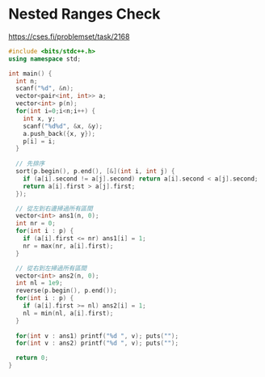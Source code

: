 # Nested Ranges Check

https://cses.fi/problemset/task/2168

```cpp showLineNumbers
#include <bits/stdc++.h>
using namespace std;

int main() {
  int n;
  scanf("%d", &n);
  vector<pair<int, int>> a;
  vector<int> p(n);
  for(int i=0;i<n;i++) {
    int x, y;
    scanf("%d%d", &x, &y);
    a.push_back({x, y});
    p[i] = i;
  }
  
  // 先排序
  sort(p.begin(), p.end(), [&](int i, int j) {
    if (a[i].second != a[j].second) return a[i].second < a[j].second;
    return a[i].first > a[j].first;
  });

  // 從左到右邊掃過所有區間
  vector<int> ans1(n, 0);
  int nr = 0;
  for(int i : p) {
    if (a[i].first <= nr) ans1[i] = 1;
    nr = max(nr, a[i].first);
  }

  // 從右到左掃過所有區間
  vector<int> ans2(n, 0);
  int nl = 1e9;
  reverse(p.begin(), p.end());
  for(int i : p) {
    if (a[i].first >= nl) ans2[i] = 1;
    nl = min(nl, a[i].first);
  }
  
  for(int v : ans1) printf("%d ", v); puts("");
  for(int v : ans2) printf("%d ", v); puts("");

  return 0;
}
```